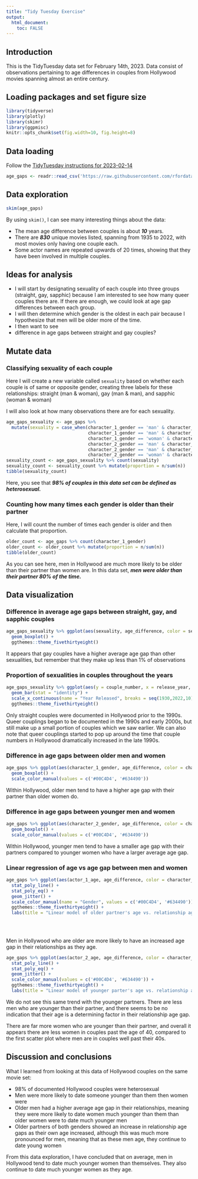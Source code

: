 ```yaml
---
title: "Tidy Tuesday Exercise"
output: 
  html_document:
    toc: FALSE
---
```


## Introduction

This is the TidyTuesday data set for February 14th, 2023. Data consist of observations pertaining to age differences in couples from Hollywood movies spanning almost an entire century.

## Loading packages and set figure size

```r
library(tidyverse)
library(plotly)
library(skimr)
library(ggpmisc)
knitr::opts_chunk$set(fig.width=10, fig.height=8) 
```

## Data loading

Follow the [TidyTuesday instructions for 2023-02-14](https://github.com/rfordatascience/tidytuesday/blob/master/data/2023/2023-02-14/readme.md)

```r
age_gaps <- readr::read_csv('https://raw.githubusercontent.com/rfordatascience/tidytuesday/master/data/2023/2023-02-14/age_gaps.csv')
```

## Data exploration

```r
skim(age_gaps)
```

By using `skim()`, I can see many interesting things about the data:

-   The mean age difference between couples is about ***10*** years.
-   There are ***830*** unique movies listed, spanning from 1935 to 2022, with most movies only having one couple each.
-   Some actor names are repeated upwards of 20 times, showing that they have been involved in multiple couples.


## Ideas for analysis

-   I will start by designating sexuality of each couple into three groups (straight, gay, sapphic) because I am interested to see how many queer couples there are. If there are enough, we could look at age gap differences between each group.
-   I will then determine which gender is the oldest in each pair because I hypothesize that men will be older more of the time. 
-   I then want to see 
-   difference in age gaps between straight and gay couples?

## Mutate data

### Classifying sexuality of each couple
Here I will create a new variable called `sexuality` based on whether each couple is of same or opposite gender, creating three labels for these relationships: straight (man & woman), gay (man & man), and sapphic (woman & woman)

I will also look at how many observations there are for each sexuality.

```r
age_gaps_sexuality <- age_gaps %>% 
  mutate(sexuality = case_when(character_1_gender == 'man' & character_2_gender == 'woman' ~ 'straight',
                               character_1_gender == 'man' & character_2_gender == 'man' ~ 'gay',
                               character_1_gender == 'woman' & character_2_gender == 'woman' ~ 'sapphic',
                               character_2_gender == 'man' & character_1_gender == 'woman' ~ 'straight',
                               character_2_gender == 'man' & character_1_gender == 'man' ~ 'gay',
                               character_2_gender == 'woman' & character_1_gender == 'woman' ~ 'sapphic'))
sexuality_count <- age_gaps_sexuality %>% count(sexuality)
sexuality_count <- sexuality_count %>% mutate(proportion = n/sum(n))
tibble(sexuality_count)
```
Here, you see that ***98% of couples in this data set can be defined as heterosexual.***

### Counting how many times each gender is older than their partner
Here, I will count the number of times each gender is older and then calculate that proportion.

```r
older_count <- age_gaps %>% count(character_1_gender)
older_count <- older_count %>% mutate(proportion = n/sum(n))
tibble(older_count)
```

As you can see here, men in Hollywood are much more likely to be older than their partner than women are. In this data set, ***men were older than their partner 80% of the time.***

## Data visualization

### Difference in average age gaps between straight, gay, and sapphic couples

```r
age_gaps_sexuality %>% ggplot(aes(sexuality, age_difference, color = sexuality)) +
  geom_boxplot() +
  ggthemes::theme_fivethirtyeight()
```
It appears that gay couples have a higher average age gap than other sexualities, but remember that they make up less than 1% of observations

### Proportion of sexualities in couples throughout the years
```r
age_gaps_sexuality %>% ggplot(aes(y = couple_number, x = release_year, fill = sexuality)) + 
  geom_bar(stat = "identity") +
  scale_x_continuous(name = "Year Released", breaks = seq(1930,2022,10)) +
  ggthemes::theme_fivethirtyeight()

```
Only straight couples were documented in Hollywood prior to the 1990s. Queer couplings began to be documented in the 1990s and early 2000s, but still make up a small portion of couples which we saw earlier. We can also note that queer couplings started to pop up around the time that couple numbers in Hollywood dramatically increased in the late 1990s.


### Difference in age gaps between older men and women
```r
age_gaps %>% ggplot(aes(character_1_gender, age_difference, color = character_1_gender)) +
  geom_boxplot() +
  scale_color_manual(values = c('#00C4D4', '#634490'))
```
Within Hollywood, older men tend to have a higher age gap with their partner than older women do.

### Difference in age gaps between younger men and women
```r
age_gaps %>% ggplot(aes(character_2_gender, age_difference, color = character_2_gender)) +
  geom_boxplot() +
  scale_color_manual(values = c('#00C4D4', '#634490'))

```
Within Hollywood, younger men tend to have a smaller age gap with their partners compared to younger women who have a larger average age gap.


### Linear regression of age vs age gap between men and women

```r
age_gaps %>% ggplot(aes(actor_1_age, age_difference, color = character_1_gender)) +
  stat_poly_line() +
  stat_poly_eq() +
  geom_jitter() +
  scale_color_manual(name = "Gender", values = c('#00C4D4', '#634490')) +
  ggthemes::theme_fivethirtyeight() +
  labs(title = "Linear model of older partner's age vs. relationship age gap")
  
       
      
```
Men in Hollywood who are older are more likely to have an increased age gap in their relationships as they age.



```r
age_gaps %>% ggplot(aes(actor_2_age, age_difference, color = character_2_gender)) +
  stat_poly_line() +
  stat_poly_eq() +
  geom_jitter() +
  scale_color_manual(values = c('#00C4D4', '#634490')) +
  ggthemes::theme_fivethirtyeight() +
  labs(title = "Linear model of younger parter's age vs. relationship age gap")
```
We do not see this same trend with the younger partners. There are less men who are younger than their partner, and there seems to be no indication that their age is a determining factor in their relationship age gap. 

There are far more women who are younger than their partner, and overall it appears there are less women in couples past the age of 40, compared to the first scatter plot where men are in couples well past their 40s. 



## Discussion and conclusions
What I learned from looking at this data of Hollywood couples on the same movie set:

-   98% of documented Hollywood couples were heterosexual
-   Men were more likely to date someone younger than them then women were
-   Older men had a higher average age gap in their relationships, meaning they were more likely to date women much younger than them than older women were to date much younger men
-   Older partners of both genders showed an increase in relationship age gaps as their own age increased, although this was much more pronounced for men, meaning that as these men age, they continue to date young women

From this data exploration, I have concluded that on average, men in Hollywood tend to date much younger women than themselves. They also continue to date much younger women as they age. 